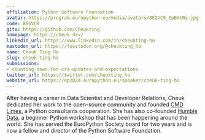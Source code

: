 ```yaml
---
affiliation: Python Software Foundation
avatar: https://program.europython.eu/media/avatars/8EGVC9_EpBXtRy.jpg
code: 8EGVC9
gitx: https://github.com/Cheukting
homepage: https://cheuk.dev/
linkedin_url: https://www.linkedin.com/in/cheukting-ho
mastodon_url: https://fosstodon.org/@cheukting_ho
name: Cheuk Ting Ho
slug: cheuk-ting-ho
submissions:
- counting-down-for-cra-updates-and-expectations
twitter_url: https://twitter.com/cheukting_ho
website_url: https://ep2024.europython.eu/speaker/cheuk-ting-ho
---
```


After having a career in Data Scientist and Developer Relations, Cheuk dedicated her work to the open-source community and founded [CMD Limes](https://cmdlimes.com/), a Python consultants cooperation. She has also co-founded [Humble Data](https://humbledata.org/), a beginner Python workshop that has been happening around the world. She has served the EuroPython Society board for two years and is now a fellow and director of the Python Software Foundation.
